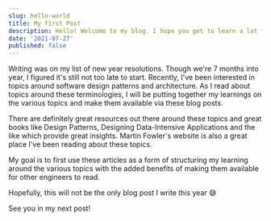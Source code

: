 ```yaml
---
slug: hello-world
title: My first Post
description: Hello! Welcome to my blog. I hope you get to learn a lot from my written out thoughts
date: '2021-07-27'
published: false
---
```


Writing was on my list of new year resolutions. Though we're 7 months into year, I figured it's still not too late to start.
Recently, I've been interested in topics around software design patterns and architecture. As I read about topics around these terminologies,
I will be putting together my learnings on the various topics and make them available via these blog posts.

There are definitely great resources out there around these topics and great books like Design Patterns, Designing Data-Intensive Applications
and the like which provide great insights. Martin Fowler's website is also a great place I've been reading about these topics.

My goal is to first use these articles as a form of structuring my learning around the various topics with the added benefits
of making them available for other engineers to read.

Hopefully, this will not be the only blog post I write this year 😅

See you in my next post!

